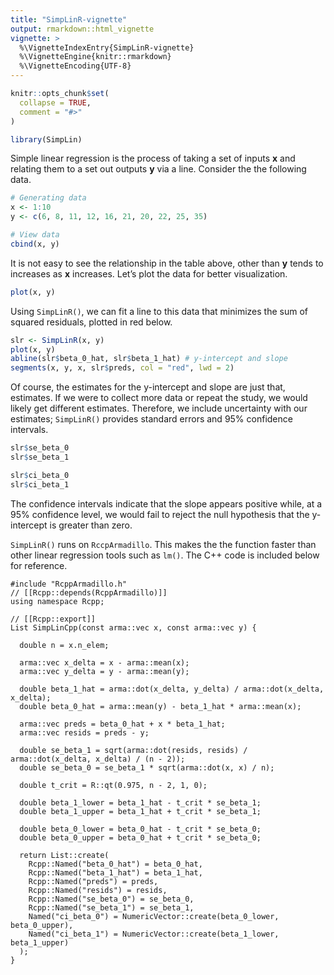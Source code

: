 ```yaml
---
title: "SimpLinR-vignette"
output: rmarkdown::html_vignette
vignette: >
  %\VignetteIndexEntry{SimpLinR-vignette}
  %\VignetteEngine{knitr::rmarkdown}
  %\VignetteEncoding{UTF-8}
---
```


```r
knitr::opts_chunk$set(
  collapse = TRUE,
  comment = "#>"
)
```

```r
library(SimpLin)
```

Simple linear regression is the process of taking a set of inputs $\boldsymbol{x}$ and relating them to a set out outputs $\boldsymbol{y}$ via a line. Consider the the following data.

```r
# Generating data
x <- 1:10
y <- c(6, 8, 11, 12, 16, 21, 20, 22, 25, 35)

# View data
cbind(x, y)
```

It is not easy to see the relationship in the table above, other than $\boldsymbol{y}$ tends to increases as $\boldsymbol{x}$ increases. Let's plot the data for better visualization.

```r
plot(x, y)
```

Using `SimpLinR()`, we can fit a line to this data that minimizes the sum of squared residuals, plotted in red below.

```r
slr <- SimpLinR(x, y)
plot(x, y)
abline(slr$beta_0_hat, slr$beta_1_hat) # y-intercept and slope
segments(x, y, x, slr$preds, col = "red", lwd = 2)
```

Of course, the estimates for the y-intercept and slope are just that, estimates. If we were to collect more data or repeat the study, we would likely get different estimates. Therefore, we include uncertainty with our estimates; `SimpLinR()` provides standard errors and $95\%$ confidence intervals.

```r
slr$se_beta_0
slr$se_beta_1

slr$ci_beta_0
slr$ci_beta_1
```

The confidence intervals indicate that the slope appears positive while, at a 95% confidence level, we would fail to reject the null hypothesis that the y-intercept is greater than zero.

`SimpLinR()` runs on `RccpArmadillo`. This makes the the function faster than other linear regression tools such as `lm()`. The C++ code is included below for reference.

```
#include "RcppArmadillo.h"
// [[Rcpp::depends(RcppArmadillo)]]
using namespace Rcpp;

// [[Rcpp::export]]
List SimpLinCpp(const arma::vec x, const arma::vec y) {
  
  double n = x.n_elem;

  arma::vec x_delta = x - arma::mean(x);
  arma::vec y_delta = y - arma::mean(y);
  
  double beta_1_hat = arma::dot(x_delta, y_delta) / arma::dot(x_delta, x_delta);
  double beta_0_hat = arma::mean(y) - beta_1_hat * arma::mean(x);
  
  arma::vec preds = beta_0_hat + x * beta_1_hat;
  arma::vec resids = preds - y;
  
  double se_beta_1 = sqrt(arma::dot(resids, resids) / arma::dot(x_delta, x_delta) / (n - 2));
  double se_beta_0 = se_beta_1 * sqrt(arma::dot(x, x) / n);
  
  double t_crit = R::qt(0.975, n - 2, 1, 0);
  
  double beta_1_lower = beta_1_hat - t_crit * se_beta_1;
  double beta_1_upper = beta_1_hat + t_crit * se_beta_1;
  
  double beta_0_lower = beta_0_hat - t_crit * se_beta_0;
  double beta_0_upper = beta_0_hat + t_crit * se_beta_0;
  
  return List::create(
    Rcpp::Named("beta_0_hat") = beta_0_hat,
    Rcpp::Named("beta_1_hat") = beta_1_hat,
    Rcpp::Named("preds") = preds,
    Rcpp::Named("resids") = resids,
    Rcpp::Named("se_beta_0") = se_beta_0,
    Rcpp::Named("se_beta_1") = se_beta_1,
    Named("ci_beta_0") = NumericVector::create(beta_0_lower, beta_0_upper),
    Named("ci_beta_1") = NumericVector::create(beta_1_lower, beta_1_upper)
  );
}
```

